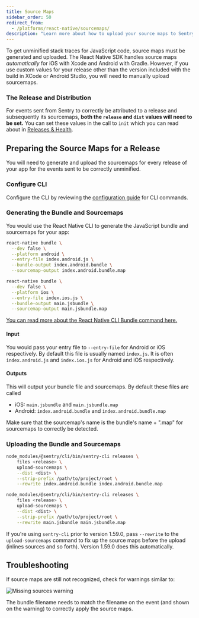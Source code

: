 ```yaml
---
title: Source Maps
sidebar_order: 50
redirect_from:
  - /platforms/react-native/sourcemaps/
description: "Learn more about how to upload your source maps to Sentry."
---
```


To get unminified stack traces for JavaScript code, source maps must be generated and uploaded. The React Native SDK handles source maps _automatically_ for iOS with Xcode and Android with Gradle. However, if you use custom values for your release other than the version included with the build in XCode or Android Studio, you will need to manually upload sourcemaps.

### The Release and Distribution

For events sent from Sentry to correctly be attributed to a release and subsequently its sourcemaps, **both the `release` and `dist` values will need to be set.** You can set these values in the call to `init` which you can read about in [Releases & Health](/platforms/react-native/configuration/releases/).

## Preparing the Source Maps for a Release

You will need to generate and upload the sourcemaps for every release of your app for the events sent to be correctly unminified.

### Configure CLI

Configure the CLI by reviewing the [configuration guide](https://docs.sentry.io/product/cli/configuration/) for CLI commands.

### Generating the Bundle and Sourcemaps

You would use the React Native CLI to generate the JavaScript bundle and sourcemaps for your app:

```bash {tabTitle:Android}
react-native bundle \
  --dev false \
  --platform android \
  --entry-file index.android.js \
  --bundle-output index.android.bundle \
  --sourcemap-output index.android.bundle.map
```

```bash {tabTitle:iOS}
react-native bundle \
  --dev false \
  --platform ios \
  --entry-file index.ios.js \
  --bundle-output main.jsbundle \
  --sourcemap-output main.jsbundle.map
```

[You can read more about the React Native CLI Bundle command here.](https://github.com/react-native-community/cli/blob/master/docs/commands.md#bundle)

#### Input

You would pass your entry file to `--entry-file` for Android or iOS respectively. By default this file is usually named `index.js`. It is often `index.android.js` and `index.ios.js` for Android and iOS respectively.

#### Outputs

This will output your bundle file and sourcemaps. By default these files are called

- iOS: `main.jsbundle` and `main.jsbundle.map`
- Android: `index.android.bundle` and `index.android.bundle.map`

<Note>
Make sure that the sourcemap's name is the bundle's name + ".map" for sourcemaps to correctly be detected.
</Note>

### Uploading the Bundle and Sourcemaps

```bash {tabTitle:Android}
node_modules/@sentry/cli/bin/sentry-cli releases \
    files <release> \
    upload-sourcemaps \
    --dist <dist> \
    --strip-prefix /path/to/project/root \
    --rewrite index.android.bundle index.android.bundle.map
```

```bash {tabTitle:iOS}
node_modules/@sentry/cli/bin/sentry-cli releases \
    files <release> \
    upload-sourcemaps \
    --dist <dist> \
    --strip-prefix /path/to/project/root \
    --rewrite main.jsbundle main.jsbundle.map
```

<Note>

If you're using `sentry-cli` prior to version 1.59.0, pass `--rewrite` to the `upload-sourcemaps` command to fix up the source maps before the upload (inlines sources and so forth). Version 1.59.0 does this automatically.

</Note>

## Troubleshooting

If source maps are still not recognized, check for warnings similar to:

![Missing sources warning](001-manual-sourcemaps.png)

The bundle filename needs to match the filename on the event (and shown on the warning) to correctly apply the source maps.
